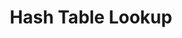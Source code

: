 ---
id: "ds_tf_med_002"
questionType: "TRUE_FALSE"
title: "Hash Table Lookup"
statement: "Hash tables provide constant-time lookup in the average case."
difficulty: "MEDIUM"
category: "Data Structures"
correctAnswer: true
explanation: "With a good hash function and low load factor, lookups are O(1) on average."
---